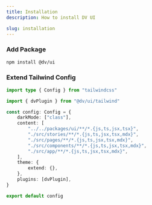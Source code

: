 ```yaml
---
title: Installation
description: How to install DV UI

slug: installation
---
```



### Add Package

```bash
npm install @dv/ui
```


### Extend Tailwind Config

```ts
import type { Config } from "tailwindcss"

import { dvPlugin } from "@dv/ui/tailwind"

const config: Config = {
	darkMode: ["class"],
	content: [
		"../../packages/ui/**/*.{js,ts,jsx,tsx}",
		"./src/stories/**/*.{js,ts,jsx,tsx,mdx}",
		"./src/pages/**/*.{js,ts,jsx,tsx,mdx}",
		"./src/components/**/*.{js,ts,jsx,tsx,mdx}",
		"./src/app/**/*.{js,ts,jsx,tsx,mdx}",
	],
	theme: {
		extend: {},
	},
	plugins: [dvPlugin],
}

export default config
```
